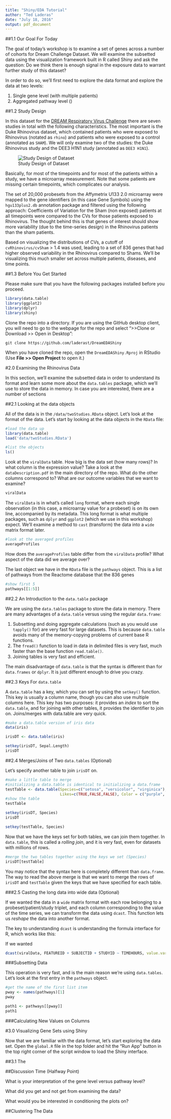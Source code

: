 ```yaml
---
title: "Shiny/EDA Tutorial"
author: "Ted Laderas"
date: "July 18, 2016"
output: pdf_document
---
```


##1.1 Our Goal For Today

The goal of today's workshop is to examine a set of genes across a number of cohorts for Dream Challenge Dataset. We will examine the subsetted data using the visualization framework built in R called Shiny and ask the question: Do we think there is enough signal in the exposure data to warrant further study of this dataset?

In order to do so, we'll first need to explore the data format and explore the data at two levels:

1. Single gene level (with multiple patients)
2. Aggregated pathway level ()

##1.2 Study Design

In this dataset for the [DREAM Respiratory Virus Challenge](https://www.synapse.org/#!Synapse:syn5647810) there are seven studies in total with the following characteristics. The most important is the Duke Rhinovirus dataset, which contained patients who were exposed to Rhinovirus (notated as `rhino`) and patients who were exposed to a control (annotated as `SHAM`).  We will only examine two of the studies: the Duke Rhinovirus study and the DEE3 H1N1 study (annotated as `DEE3 H1N1`).

![Study Design of Dataset](image/design.png)

Basically, for most of the timepoints and for most of the patients within a study, we have a microarray measurement. Note that some patients are missing certain timepoints, which complicates our analysis. 

The set of 20,000 probesets from the Affymetrix U133 2.0 microarray were mapped to the gene identifiers (in this case Gene Symbols) using the `hgu133plus2.db` annotation package and filtered using the following approach: Coefficients of Variation for the Sham (non exposed) patients at all timepoints were compared to the CVs for those patients exposed to Rhinovirus. The thought behind this is that genes of interest should show more variability (due to the time-series design) in the Rhinovirus patients than the sham patients.

Based on visualizing the distributions of CVs, a cutoff of `cvRhinovirus/cvSham` > 1.4 was used, leading to a set of 836 genes that had higher observed variability in the Rhinovirus compared to Shams. We'll be visualizing this much smaller set across multiple patients, diseases, and time points.

##1.3 Before You Get Started

Please make sure that you have the following packages installed before you proceed.

```r
library(data.table)
library(ggplot2)
library(dplyr)
library(shiny)
```

Clone the repo into a directory. If you are using the GitHub desktop client, you will need to go to the webpage for the repo and select ">>Clone or Download >> Open in Desktop":

```eval
git clone https://github.com/laderast/DreamEDAShiny
```

When you have cloned the repo, open the `DreamEDAShiny.Rproj` in RStudio (Use **File >> Open Project** to open it.)

#2.0 Examining the Rhinovirus Data

In this section, we'll examine the subsetted data in order to understand its format and learn some more about the `data.tables` package, which we'll use to store the data in memory. In case you are interested, there are a number of sections 

##2.1 Looking at the data objects

All of the data is in the `/data/twoStudies.RData` object. Let's look at the format of the data. Let's start by looking at the data objects in the `RData` file:

```r
#load the data up
library(data.table)
load('data/twoStudies.RData')

#list the objects
ls()
```

Look at the `viralData` table. How big is the data set (how many rows)? In what column is the expression value? Take a look at the `dataDescription.pdf` in the main directory of the repo. What do the other columns correspond to? What are our outcome variables that we want to examine?

```r
viralData
```

The `viralData` is in what's called `long` format, where each single observation (in this case, a microarray value for a probeset) is on its own line, accompanied by its metadata. This long format is what multiple packages, such as `dplyr` and `ggplot2` (which we use in this workshop) expect. We'll examine a method to `cast` (transform) the data into a `wide` matrix format later.

```r
#look at the averaged profiles
averageProfiles
```

How does the `averageProfiles` table differ from the `viralData` profile? What aspect of the data did we average over?

The last object we have in the `RData` file is the `pathways` object. This is a list of pathways from the Reactome database that the 836 genes 

```r
#show first 5
pathways[[1:5]]
```

##2.2 An Introduction to the `data.table` package

We are using the `data.tables` package to store the data in memory. There are many advantages of a `data.table` versus using the regular `data.frame`:

1. Subsetting and doing aggregate calculations (such as you would use `tapply()` for) are very fast for large datasets. This is because `data.table` avoids many of the memory-copying problems of current base R functions.
2. The `fread()` function to load in data in delimited files is very fast, much faster than the base function `read.table()`.
3. Joining tables is very fast and efficient.

The main disadvantage of `data.table` is that the syntax is different than for `data.frames` or `dplyr`. It is just different enough to drive you crazy.

##2.3 Keys For `data.table`

A `data.table` has a key, which you can set by using the `setkey()` function. This key is usually a column name, though you can also use multiple columns here. This key has two purposes: it provides an *index* to sort the `data.table`, and for joining with other tables, it provides the identifier to join on. Joins/merges with data.table are very quick.

```r
#make a data.table version of iris data
data(iris)

irisDT <- data.table(iris)

setkey(irisDT, Sepal.Length)
irisDT

```

##2.4 Merges/Joins of Two `data.tables` (Optional)

Let's specify another table to join `irisDT` on. 

```r
#make a little table to merge
#initializing a data.table is identical to initializing a data.frame
testTable <- data.table(Species=c("setosa", "versicolor", "virginica"), 
                        Likes=c(TRUE,FALSE,FALSE), Color = c("purple", "purple", "pink"))
#show the table
testTable
```


```r
setkey(irisDT, Species)
irisDT

setkey(testTable, Species)
```

Now that we have the keys set for both tables, we can join them together. In `data.table`, this is called a *rolling join*, and it is very fast, even for datasets with millions of rows. 

```r
#merge the two tables together using the keys we set (Species)
irisDT[testTable]
```

You may notice that the syntax here is completely different than `data.frame`. The way to read the above merge is that we want to merge the rows of `irisDT` and `testTable` given the keys that we have specified for each table.

###2.5 Casting the long data into wide data (Optional)

If we wanted the data in a `wide` matrix format with each row belonging to a probeset/patient/study triplet, and each column corresponding to the value of the time series, we can transform the data using `dcast`. This function lets us *reshape* the data into another format. 

The key to understanding `dcast` is understanding the formula interface for R, which works like this:

If we wanted 

```r
dcast(viralData, FEATUREID + SUBJECTID + STUDYID ~ TIMEHOURS, value.var= "value", fun.aggregate = mean)
```

###Subsetting Data

This operation is very fast, and is the main reason we're using `data.tables`. Let's look at the first entry in the `pathways` object.

```r
#get the name of the first list item
pway <- names(pathways)[1]
pway

path1 <- pathways[[pway]]
path1
```


###Calculating New Values on Columns



#3.0 Visualizing Gene Sets using Shiny

Now that we are familiar with the data format, let's start exploring the data set. Open the `global.R` file in the top folder and hit the "Run App" button in the top right corner of the script window to load the Shiny interface. 

##3.1 The 


##Discussion Time (Halfway Point)

What is your interpretation of the gene level versus pathway level? 

What did you get and not get from examining the data? 

What would you be interested in conditioning the plots on?

##Clustering The Data